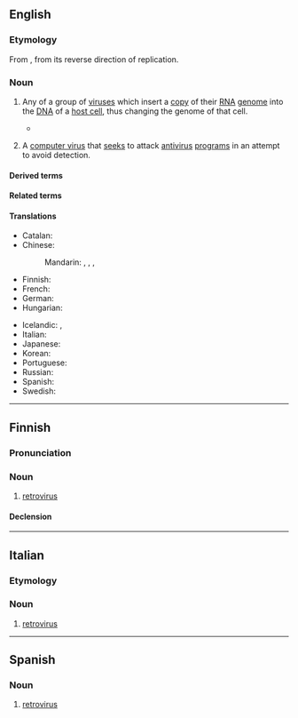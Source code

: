 {{also|rétrovirus|retrovírus}}
==English==
{{wikipedia}}

===Etymology===
From {{affix|en|retro-|virus}}, from its reverse direction of replication.

===Noun===
{{en-noun}}

# {{lb|en|virology}} Any of a group of [[virus]]es which insert a [[copy]] of their [[RNA]] [[genome]] into the [[DNA]] of a [[host cell]], thus changing the genome of that cell.
#* {{quote-book|en|year=2010|author=[[w:Siddhartha Mukherjee|Siddhartha Mukherjee]]|title=[[w:The Emperor of All Maladies|The Emperor of All Maladies]] |publisher=Fourth Estate (2011)|page=318|passage=[[w:Luc Montagnier|Montagnier]] soon deduced that this was an RNA virus that could convert its genes into DNA and lodge into the human genome—a '''retrovirus'''.}}
# {{lb|en|computer security}} A [[computer virus]] that [[seek]]s to attack [[antivirus]] [[program]]s in an attempt to avoid detection.

====Derived terms====
{{col4|en
|antiretrovirus
|gammaretrovirus
|oncoretrovirus
|orthoretrovirus
|spumaretrovirus
}}

====Related terms====
{{col4|en
|retroviral
|retrovirological
|retrovirologist
|retrovirology
}}

====Translations====
{{trans-top|any of a group of viruses which insert a copy of their RNA genome into the DNA of a host cell}}
* Catalan: {{t+|ca|retrovirus|m}}
* Chinese:
*: Mandarin: {{t+|cmn|逆轉錄病毒|sc=Hani}}, {{t+|cmn|逆转录病毒|tr=nìzhuǎnlù bìngdú|sc=Hani}}, {{t+|cmn|反轉錄病毒|sc=Hani}}, {{t+|cmn|反转录病毒|tr=fǎnzhuǎnlù bìngdú|sc=Hani}}
* Finnish: {{t+|fi|retrovirus}}
* French: {{t+|fr|rétrovirus}}
* German: {{t-needed|de}}
* Hungarian: {{t+|hu|retrovírus}}
{{trans-mid}}
* Icelandic: {{t|is|víxlveira|f}}, {{t|is|retróveira|f}}
* Italian: {{t+|it|retrovirus|m}}
* Japanese: {{t-needed|ja}}
* Korean: {{t-needed|ko}}
* Portuguese: {{t|pt|retrovírus|m}}
* Russian: {{t+|ru|ретровирус|m}}
* Spanish: {{t|es|retrovirus|m}}
* Swedish: {{t+|sv|retrovirus|n}}
{{trans-bottom}}

----

==Finnish==

===Pronunciation===
{{fi-p|retro-virus}}

===Noun===
{{fi-noun}}

# {{lb|fi|virology}} [[#English|retrovirus]]

====Declension====
{{fi-decl-vastaus|retroviru|a}}

----

==Italian==

===Etymology===
{{etyl|en|it}} {{prefix|it|retro|virus}}

===Noun===
{{it-noun|m|-}}

# [[#English|retrovirus]]

----

==Spanish==
{{wikipedia|lang=es}}

===Noun===
{{es-noun|m}}

# {{lb|es|virology}} [[#English|retrovirus]]